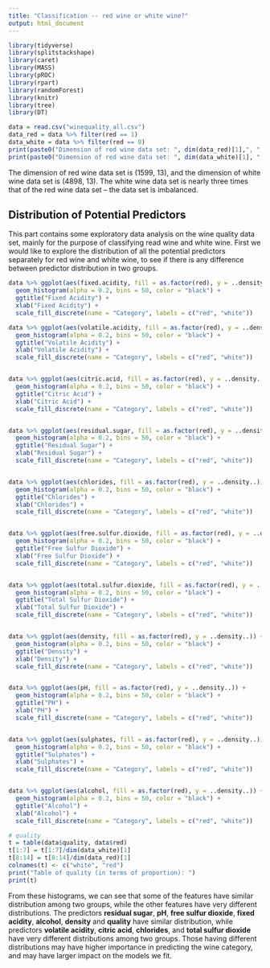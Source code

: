 ```yaml
---
title: "Classification -- red wine or white wine?"
output: html_document
---
```



```r
library(tidyverse)
library(splitstackshape)
library(caret)
library(MASS)
library(pROC)
library(rpart)
library(randomForest)
library(knitr)
library(tree)
library(DT)
```
```r
data = read.csv("winequality_all.csv")
data_red = data %>% filter(red == 1)
data_white = data %>% filter(red == 0)
print(paste0("Dimension of red wine data set: ", dim(data_red)[1],", ", dim(data_red)[2]))
print(paste0("Dimension of red wine data set: ", dim(data_white)[1], ", ", dim(data_white)[2]))
```

The dimension of red wine data set is (1599, 13), and the dimension of white wine data set is (4898, 13). The white wine data set is nearly three times that of the red wine data set -- the data set is imbalanced.

## Distribution of Potential Predictors

This part contains some exploratory data analysis on the wine quality data set, mainly for the purpose of classifying read wine and white wine. First we would like to explore the distribution of all the potential predictors separately for red wine and white wine, to see if there is any difference between predictor distribution in two groups.

```r
data %>% ggplot(aes(fixed.acidity, fill = as.factor(red), y = ..density..)) + 
  geom_histogram(alpha = 0.2, bins = 50, color = "black") +
  ggtitle("Fixed Acidity") + 
  xlab("Fixed Acidity") +
  scale_fill_discrete(name = "Category", labels = c("red", "white"))

data %>% ggplot(aes(volatile.acidity, fill = as.factor(red), y = ..density..)) + 
  geom_histogram(alpha = 0.2, bins = 50, color = "black") +
  ggtitle("Volatile Acidity") +
  xlab("Volatile Acidity") +
  scale_fill_discrete(name = "Category", labels = c("red", "white"))


data %>% ggplot(aes(citric.acid, fill = as.factor(red), y = ..density..)) + 
  geom_histogram(alpha = 0.2, bins = 50, color = "black") +
  ggtitle("Citric Acid") +
  xlab("Citric Acid") +
  scale_fill_discrete(name = "Category", labels = c("red", "white"))


data %>% ggplot(aes(residual.sugar, fill = as.factor(red), y = ..density..)) + 
  geom_histogram(alpha = 0.2, bins = 50, color = "black") +
  ggtitle("Residual Sugar") +
  xlab("Residual Sugar") +
  scale_fill_discrete(name = "Category", labels = c("red", "white"))


data %>% ggplot(aes(chlorides, fill = as.factor(red), y = ..density..)) + 
  geom_histogram(alpha = 0.2, bins = 50, color = "black") +
  ggtitle("Chlorides") +
  xlab("Chlorides") +
  scale_fill_discrete(name = "Category", labels = c("red", "white"))


data %>% ggplot(aes(free.sulfur.dioxide, fill = as.factor(red), y = ..density..)) + 
  geom_histogram(alpha = 0.2, bins = 50, color = "black") +
  ggtitle("Free Sulfur Dioxide") +
  xlab("Free Sulfur Dioxide") +
  scale_fill_discrete(name = "Category", labels = c("red", "white"))


data %>% ggplot(aes(total.sulfur.dioxide, fill = as.factor(red), y = ..density..)) + 
  geom_histogram(alpha = 0.2, bins = 50, color = "black") +
  ggtitle("Total Sulfur Dioxide") +
  xlab("Total Sulfur Dioxide") +
  scale_fill_discrete(name = "Category", labels = c("red", "white"))


data %>% ggplot(aes(density, fill = as.factor(red), y = ..density..)) + 
  geom_histogram(alpha = 0.2, bins = 50, color = "black") +
  ggtitle("Density") +
  xlab("Density") +
  scale_fill_discrete(name = "Category", labels = c("red", "white"))


data %>% ggplot(aes(pH, fill = as.factor(red), y = ..density..)) + 
  geom_histogram(alpha = 0.2, bins = 50, color = "black") +
  ggtitle("PH") +
  xlab("PH") +
  scale_fill_discrete(name = "Category", labels = c("red", "white"))


data %>% ggplot(aes(sulphates, fill = as.factor(red), y = ..density..)) + 
  geom_histogram(alpha = 0.2, bins = 50, color = "black") +
  ggtitle("Sulphates") +
  xlab("Sulphates") +
  scale_fill_discrete(name = "Category", labels = c("red", "white"))


data %>% ggplot(aes(alcohol, fill = as.factor(red), y = ..density..)) + 
  geom_histogram(alpha = 0.2, bins = 50, color = "black") +
  ggtitle("Alcohol") +
  xlab("Alcohol") +
  scale_fill_discrete(name = "Category", labels = c("red", "white"))

# quality
t = table(data$quality, data$red)
t[1:7] = t[1:7]/dim(data_white)[1]
t[8:14] = t[8:14]/dim(data_red)[1]
colnames(t) <- c("white", "red")
print("Table of quality (in terms of proportion): ")
print(t)
```

From these histograms, we can see that some of the features have similar distribution among two groups, while the other features have very different distributions. The predictors __residual sugar__, __pH__, __free sulfur dioxide__, __fixed acidity__, __alcohol__, __density__ and __quality__ have similar distribution, while predictors __volatile acidity__, __citric acid__, __chlorides__, and __total sulfur dioxide__ have very different distributions among two groups. Those having different distributions may have higher importance in predicting the wine category, and may have larger impact on the models we fit.


